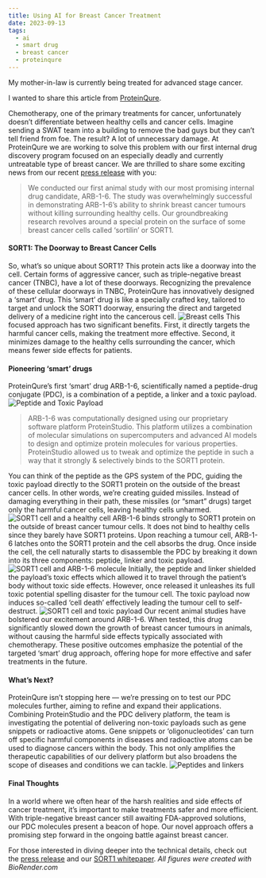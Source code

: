 ```yaml
---
title: Using AI for Breast Cancer Treatment 
date: 2023-09-13
tags:
  - ai
  - smart drug
  - breast cancer
  - proteinqure
---
```

My mother-in-law is currently being treated for advanced stage cancer.

I wanted to share this article from [ProteinQure](https://www.proteinqure.com/).

Chemotherapy, one of the primary treatments for cancer, unfortunately doesn’t differentiate between healthy cells and cancer cells. Imagine sending a SWAT team into a building to remove the bad guys but they can’t tell friend from foe. The result? A lot of unnecessary damage.
At ProteinQure we are working to solve this problem with our first internal drug discovery program focused on an especially deadly and currently untreatable type of breast cancer. We are thrilled to share some exciting news from our recent [press release](https://www.biospace.com/article/releases/proteinqure-inc-announces-robust-preclinical-efficacy-in-a-triple-negative-breast-cancer-mouse-tumour-model-study/) with you:
> We conducted our first animal study with our most promising internal drug candidate, ARB-1-6. The study was overwhelmingly successful in demonstrating ARB-1-6’s ability to shrink breast cancer tumours without killing surrounding healthy cells.
Our groundbreaking research revolves around a special protein on the surface of some breast cancer cells called ‘sortilin’ or SORT1.

#### SORT1: The Doorway to Breast Cancer Cells
So, what’s so unique about SORT1? This protein acts like a doorway into the cell. Certain forms of aggressive cancer, such as triple-negative breast cancer (TNBC), have a lot of these doorways. Recognizing the prevalence of these cellular doorways in TNBC, ProteinQure has innovatively designed a ‘smart’ drug. This ‘smart’ drug is like a specially crafted key, tailored to target and unlock the SORT1 doorway, ensuring the direct and targeted delivery of a medicine right into the cancerous cell.
![Breast cells](/1_wdLn4pE3ZzCB3pCXDrhuJg.webp)
This focused approach has two significant benefits. First, it directly targets the harmful cancer cells, making the treatment more effective. Second, it minimizes damage to the healthy cells surrounding the cancer, which means fewer side effects for patients.

#### Pioneering ‘smart’ drugs
ProteinQure’s first ‘smart’ drug ARB-1-6, scientifically named a peptide-drug conjugate (PDC), is a combination of a peptide, a linker and a toxic payload.
![Peptide and Toxic Payload](/1_rcTfK9pjJp9PT1mOQV67bA.webp)
> ARB-1-6 was computationally designed using our proprietary software platform ProteinStudio. This platform utilizes a combination of molecular simulations on supercomputers and advanced AI models to design and optimize protein molecules for various properties.
ProteinStudio allowed us to tweak and optimize the peptide in such a way that it strongly & selectively binds to the SORT1 protein.

You can think of the peptide as the GPS system of the PDC, guiding the toxic payload directly to the SORT1 protein on the outside of the breast cancer cells. In other words, we’re creating guided missiles. Instead of damaging everything in their path, these missiles (or “smart” drugs) target only the harmful cancer cells, leaving healthy cells unharmed.
![SORT1 cell and a healthy cell](/1_hvMmGaX71cfMddxgzesMaw.webp)
ARB-1-6 binds strongly to SORT1 protein on the outside of breast cancer tumour cells. It does not bind to healthy cells since they barely have SORT1 proteins.
Upon reaching a tumour cell, ARB-1-6 latches onto the SORT1 protein and the cell absorbs the drug. Once inside the cell, the cell naturally starts to disassemble the PDC by breaking it down into its three components: peptide, linker and toxic payload.
![SORT1 cell and ARB-1-6 molecule](/1_a6N4uCrOvPtbCtyBRqw9sA.webp)
Initially, the peptide and linker shielded the payload’s toxic effects which allowed it to travel through the patient’s body without toxic side effects. However, once released it unleashes its full toxic potential spelling disaster for the tumour cell. The toxic payload now induces so-called ‘cell death’ effectively leading the tumour cell to self-destruct.
![SORT1 cell and toxic payload](/1_97K4B0uWibQYoBDj_cRqjQ.webp)
Our recent animal studies have bolstered our excitement around ARB-1-6. When tested, this drug significantly slowed down the growth of breast cancer tumours in animals, without causing the harmful side effects typically associated with chemotherapy. These positive outcomes emphasize the potential of the targeted ‘smart’ drug approach, offering hope for more effective and safer treatments in the future.

#### What’s Next?
ProteinQure isn’t stopping here — we’re pressing on to test our PDC molecules further, aiming to refine and expand their applications. Combining ProteinStudio and the PDC delivery platform, the team is investigating the potential of delivering non-toxic payloads such as gene snippets or radioactive atoms. Gene snippets or ‘oligonucleotides’ can turn off specific harmful components in diseases and radioactive atoms can be used to diagnose cancers within the body. This not only amplifies the therapeutic capabilities of our delivery platform but also broadens the scope of diseases and conditions we can tackle.
![Peptides and linkers](/1_cLyntChpCUU17IPBCplRqw.webp)
#### Final Thoughts
In a world where we often hear of the harsh realities and side effects of cancer treatment, it’s important to make treatments safer and more efficient. With triple-negative breast cancer still awaiting FDA-approved solutions, our PDC molecules present a beacon of hope. Our novel approach offers a promising step forward in the ongoing battle against breast cancer.

For those interested in diving deeper into the technical details, check out the [press release](https://www.biospace.com/article/releases/proteinqure-inc-announces-robust-preclinical-efficacy-in-a-triple-negative-breast-cancer-mouse-tumour-model-study/) and our [SORT1 whitepaper](https://proteinqure.com/files/sortilin_whitepaper.pdf).
*All figures were created with BioRender.com*




